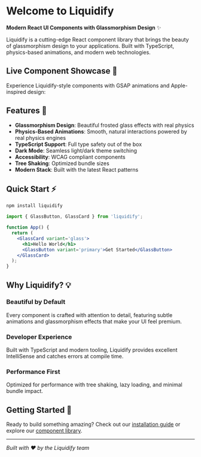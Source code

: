 # Welcome to Liquidify

**Modern React UI Components with Glassmorphism Design** ✨

Liquidify is a cutting-edge React component library that brings the beauty of glassmorphism design to your applications. Built with TypeScript, physics-based animations, and modern web technologies.


## Live Component Showcase 🎯

Experience Liquidify-style components with GSAP animations and Apple-inspired design:

<DynamicShowcase />

## Features 🚀

- **Glassmorphism Design**: Beautiful frosted glass effects with real physics
- **Physics-Based Animations**: Smooth, natural interactions powered by real physics engines
- **TypeScript Support**: Full type safety out of the box
- **Dark Mode**: Seamless light/dark theme switching
- **Accessibility**: WCAG compliant components
- **Tree Shaking**: Optimized bundle sizes
- **Modern Stack**: Built with the latest React patterns

## Quick Start ⚡

```bash
npm install liquidify
```

```jsx
import { GlassButton, GlassCard } from 'liquidify';

function App() {
  return (
    <GlassCard variant='glass'>
      <h1>Hello World</h1>
      <GlassButton variant='primary'>Get Started</GlassButton>
    </GlassCard>
  );
}
```

## Why Liquidify? 💡

### Beautiful by Default

Every component is crafted with attention to detail, featuring subtle animations and glassmorphism effects that make your UI feel premium.

### Developer Experience

Built with TypeScript and modern tooling, Liquidify provides excellent IntelliSense and catches errors at compile time.

### Performance First

Optimized for performance with tree shaking, lazy loading, and minimal bundle impact.

## Getting Started 👋

Ready to build something amazing? Check out our [installation guide](/docs/installation) or explore our [component library](/components).

---

_Built with ❤️ by the Liquidify team_
